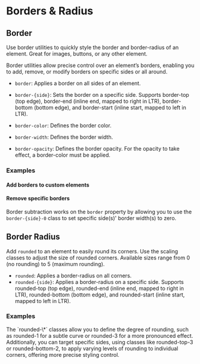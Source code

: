 
<Meta of={BordersStories} />

# Borders & Radius

## Border

<div className="lead">
  Use border utilities to quickly style the border and border-radius of an element. Great for
  images, buttons, or any other element.
</div>

Border utilities allow precise control over an element’s borders, enabling you to add, remove, or modify borders on specific sides or all around.

- `border`: Applies a border on all sides of an element.

- `border-{side}`: Sets the border on a specific side. Supports border-top (top edge), border-end (inline end, mapped to right in LTR), border-bottom (bottom edge), and border-start (inline start, mapped to left in LTR).

- `border-color`: Defines the border color.

- `border-width`: Defines the border width.

- `border-opacity`: Defines the border opacity. For the opacity to take effect, a border-color must be applied.

### Examples

#### Add borders to custom elements

<Canvas sourceState="shown" of={BordersStories.Borders} />
<div className="hide-col-default">
  <Controls of={BordersStories.Borders} />
</div>

#### Remove specific borders

Border subtraction works on the `border` property by allowing you to use the `border-{side}-0`
class to set specific side(s)' border width(s) to zero.

<Canvas sourceState="shown" of={BordersStories.RemoveBorders} />
<div className="hide-col-default">
  <Controls of={BordersStories.RemoveBorders} />
</div>

## Border Radius

Add `rounded` to an element to easily round its corners.
Use the scaling classes to adjust the size of rounded corners. Available sizes range from 0 (no rounding) to 5 (maximum rounding).

- `rounded`: Applies a border-radius on all corners.
- `rounded-{side}`: Αpplies a border-radius on a specific side. Supports rounded-top (top edge), rounded-end (inline end, mapped to right in LTR), rounded-bottom (bottom edge), and rounded-start (inline start, mapped to left in LTR).

### Examples

<Canvas sourceState="shown" of={BordersStories.BorderRounded} />
<div className="hide-col-default">
  <Controls of={BordersStories.BorderRounded} />
</div>

<div className="alert alert-info mb-40">
  The `rounded-\*` classes allow you to define the degree of rounding, such as rounded-1 for a
  subtle curve or rounded-3 for a more pronounced effect. Additionally, you can target specific
  sides, using classes like rounded-top-3 or rounded-bottom-2, to apply varying levels of rounding
  to individual corners, offering more precise styling control.
</div>
